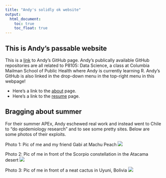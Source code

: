 ```yaml
---
title: "Andy's solidly ok website"
output: 
  html_document:
    toc: true
    toc_float: true
---
```


## This is Andy's passable website

This is a [link](https://github.com/a-jt84) to Andy's GitHub page. Andy's publically available GitHub repositories are all related to P8105: Data Science, a class at Columbia Mailman School of Public Health where Andy is currently learning R. Andy's GitHub is also linked in the drop-down menu in the top-right menu in this webpage!

* Here's a link to the [about](about.html) page.
* Here's a link to the [resume](resume.html) page.

## Bragging about summer 

For their summer APEx, Andy eschewed real work and instead went to Chile to "do epidemiology research" and to see some pretty sites. Below are some photos of their exploits. 

Photo 1: Pic of me and my friend Gabi at Machu Peach
![](images/MachuPeach.jpg)

Photo 2: Pic of me in front of the Scorpio constellation in the Atacama desert 
![](images/Atacama.jpg)

Photo 3: Pic of me in front of a neat cactus in Uyuni, Bolivia
![](images/cactcus.jpg)

